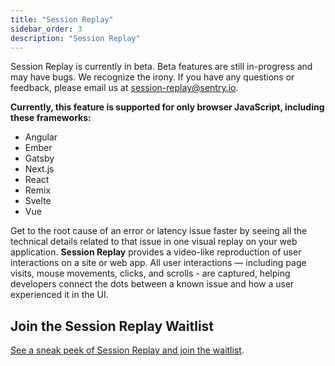 ```yaml
---
title: "Session Replay"
sidebar_order: 3
description: "Session Replay"
---
```


<Note>

Session Replay is currently in beta. Beta features are still in-progress and may have bugs. We recognize the irony. If you have any questions or feedback, please email us at [session-replay@sentry.io](mailto:session-replay@sentry.io).

**Currently, this feature is supported for only browser JavaScript, including these frameworks:**

- Angular
- Ember
- Gatsby
- Next.js
- React
- Remix
- Svelte
- Vue

</Note>

Get to the root cause of an error or latency issue faster by seeing all the technical details related to that issue in one visual replay on your web application. **Session Replay** provides a video-like reproduction of user interactions on a site or web app. All user interactions — including page visits, mouse movements, clicks, and scrolls - are captured, helping developers connect the dots between a known issue and how a user experienced it in the UI.

## Join the Session Replay Waitlist

[See a sneak peek of Session Replay and join the waitlist](https://sentry.io/for/session-replay/).
